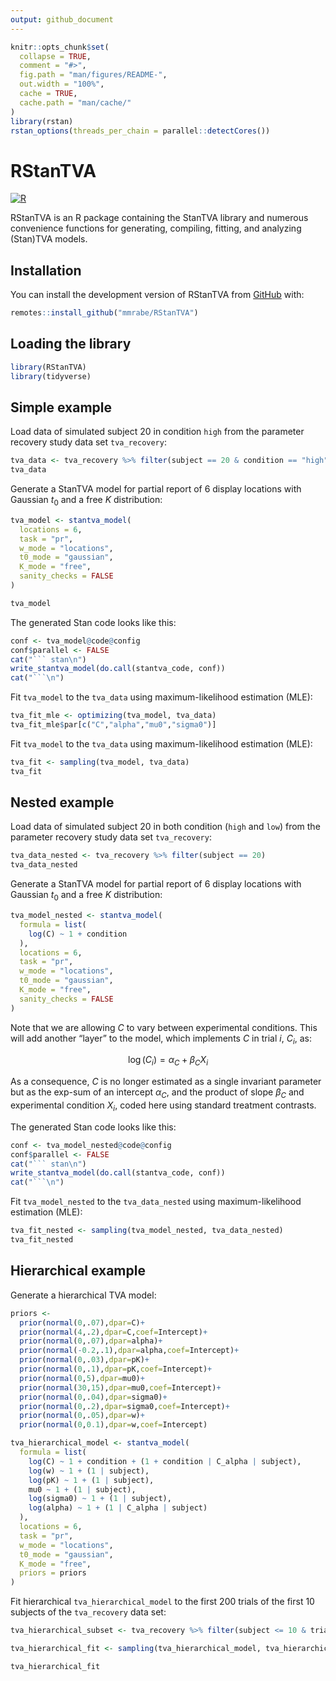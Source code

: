 ```yaml
---
output: github_document
---
```


<!-- README.md is generated from README.Rmd. Please edit that file -->

```r
knitr::opts_chunk$set(
  collapse = TRUE,
  comment = "#>",
  fig.path = "man/figures/README-",
  out.width = "100%",
  cache = TRUE,
  cache.path = "man/cache/"
)
library(rstan)
rstan_options(threads_per_chain = parallel::detectCores())
```

# RStanTVA

<!-- badges: start -->
[![R](https://github.com/mmrabe/RStanTVA/actions/workflows/rpkg.yml/badge.svg)](https://github.com/mmrabe/RStanTVA/actions/workflows/rpkg.yml)
<!-- badges: end -->

RStanTVA is an R package containing the StanTVA library and numerous convenience functions for generating, compiling, fitting, and analyzing (Stan)TVA models.

## Installation

You can install the development version of RStanTVA from [GitHub](https://github.com/mmrabe/RStanTVA) with:

``` r
remotes::install_github("mmrabe/RStanTVA")
```

## Loading the library

```r
library(RStanTVA)
library(tidyverse)
```

## Simple example

Load data of simulated subject 20 in condition `high` from the parameter recovery study data set `tva_recovery`:

```r
tva_data <- tva_recovery %>% filter(subject == 20 & condition == "high")
tva_data
```


Generate a StanTVA model for partial report of 6 display locations with Gaussian $t_0$ and a free $K$ distribution:

```r
tva_model <- stantva_model(
  locations = 6,
  task = "pr",
  w_mode = "locations",
  t0_mode = "gaussian",
  K_mode = "free",
  sanity_checks = FALSE
)
```


```r
tva_model
```


The generated Stan code looks like this:

```r
conf <- tva_model@code@config
conf$parallel <- FALSE
cat("``` stan\n")
write_stantva_model(do.call(stantva_code, conf))
cat("```\n")
```


Fit `tva_model` to the `tva_data` using maximum-likelihood estimation (MLE):

```r
tva_fit_mle <- optimizing(tva_model, tva_data)
tva_fit_mle$par[c("C","alpha","mu0","sigma0")]
```


Fit `tva_model` to the `tva_data` using maximum-likelihood estimation (MLE):

```r
tva_fit <- sampling(tva_model, tva_data)
tva_fit
```


## Nested example

Load data of simulated subject 20 in both condition (`high` and `low`) from the parameter recovery study data set `tva_recovery`:

```r
tva_data_nested <- tva_recovery %>% filter(subject == 20)
tva_data_nested
```


Generate a StanTVA model for partial report of 6 display locations with Gaussian $t_0$ and a free $K$ distribution:

```r
tva_model_nested <- stantva_model(
  formula = list(
    log(C) ~ 1 + condition
  ),
  locations = 6,
  task = "pr",
  w_mode = "locations",
  t0_mode = "gaussian",
  K_mode = "free",
  sanity_checks = FALSE
)
```

Note that we are allowing $C$ to vary between experimental conditions. This will add another "layer" to the model, which implements $C$ in trial $i$, $C_i$, as:

$$
\log\left(C_i\right) = \alpha_C+\beta_CX_i
$$

As a consequence, $C$ is no longer estimated as a single invariant parameter but as the exp-sum of an intercept $\alpha_C$, and the product of slope $\beta_C$ and experimental condition $X_i$, coded here using standard treatment contrasts.

The generated Stan code looks like this:

```r
conf <- tva_model_nested@code@config
conf$parallel <- FALSE
cat("``` stan\n")
write_stantva_model(do.call(stantva_code, conf))
cat("```\n")
```



Fit `tva_model_nested` to the `tva_data_nested` using maximum-likelihood estimation (MLE):

```r
tva_fit_nested <- sampling(tva_model_nested, tva_data_nested)
tva_fit_nested
```


## Hierarchical example

Generate a hierarchical TVA model:

```r


priors <-
  prior(normal(0,.07),dpar=C)+
  prior(normal(4,.2),dpar=C,coef=Intercept)+
  prior(normal(0,.07),dpar=alpha)+
  prior(normal(-0.2,.1),dpar=alpha,coef=Intercept)+
  prior(normal(0,.03),dpar=pK)+
  prior(normal(0,.1),dpar=pK,coef=Intercept)+
  prior(normal(0,5),dpar=mu0)+
  prior(normal(30,15),dpar=mu0,coef=Intercept)+
  prior(normal(0,.04),dpar=sigma0)+
  prior(normal(0,.2),dpar=sigma0,coef=Intercept)+
  prior(normal(0,.05),dpar=w)+
  prior(normal(0,0.1),dpar=w,coef=Intercept)

tva_hierarchical_model <- stantva_model(
  formula = list(
    log(C) ~ 1 + condition + (1 + condition | C_alpha | subject),
    log(w) ~ 1 + (1 | subject),
    log(pK) ~ 1 + (1 | subject),
    mu0 ~ 1 + (1 | subject),
    log(sigma0) ~ 1 + (1 | subject),
    log(alpha) ~ 1 + (1 | C_alpha | subject)
  ),
  locations = 6,
  task = "pr",
  w_mode = "locations",
  t0_mode = "gaussian",
  K_mode = "free",
  priors = priors
)

```


Fit hierarchical `tva_hierarchical_model` to the first 200 trials of the first 10 subjects of the `tva_recovery` data set:

```r

tva_hierarchical_subset <- tva_recovery %>% filter(subject <= 10 & trial <= 200)

tva_hierarchical_fit <- sampling(tva_hierarchical_model, tva_hierarchical_subset, refresh = 20)

tva_hierarchical_fit

```


